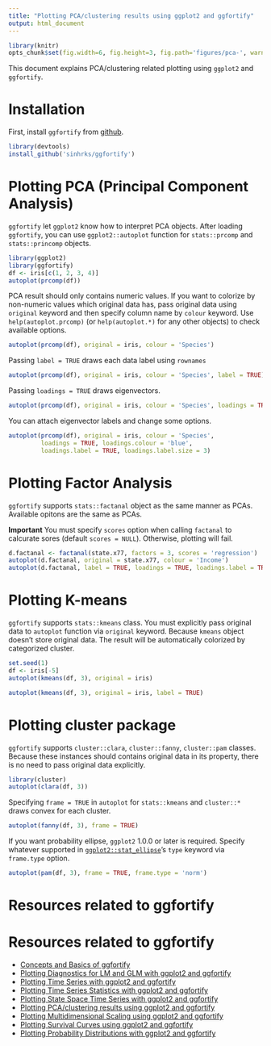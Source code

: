 ```yaml
---
title: "Plotting PCA/clustering results using ggplot2 and ggfortify"
output: html_document
---
```


```r
library(knitr)
opts_chunk$set(fig.width=6, fig.height=3, fig.path='figures/pca-', warning=FALSE)
```

This document explains PCA/clustering related plotting using `ggplot2` and `ggfortify`. 

# Installation

First, install `ggfortify` from [github](https://github.com/sinhrks/ggfortify).

```r
library(devtools)
install_github('sinhrks/ggfortify')
```

# Plotting PCA (Principal Component Analysis)

`ggfortify` let `ggplot2` know how to interpret PCA objects. After loading `ggfortify`, you can use `ggplot2::autoplot` function for `stats::prcomp` and `stats::princomp` objects. 

```r
library(ggplot2)
library(ggfortify)
df <- iris[c(1, 2, 3, 4)]
autoplot(prcomp(df))
```

PCA result should only contains numeric values. If you want to colorize by non-numeric values which original data has, pass original data using `original` keyword and then specify column name by `colour` keyword. Use `help(autoplot.prcomp)` (or `help(autoplot.*)` for any other objects) to check available options.

```r
autoplot(prcomp(df), original = iris, colour = 'Species')
```

Passing `label = TRUE` draws each data label using `rownames`

```r
autoplot(prcomp(df), original = iris, colour = 'Species', label = TRUE)
```

Passing `loadings = TRUE` draws eigenvectors.

```r
autoplot(prcomp(df), original = iris, colour = 'Species', loadings = TRUE)
```

You can attach eigenvector labels and change some options.

```r
autoplot(prcomp(df), original = iris, colour = 'Species',
         loadings = TRUE, loadings.colour = 'blue',
         loadings.label = TRUE, loadings.label.size = 3)
```

# Plotting Factor Analysis

`ggfortify` supports `stats::factanal` object as the same manner as PCAs. Available opitons are the same as PCAs.

**Important** You must specify `scores` option when calling `factanal` to calcurate sores (default `scores = NULL`). Otherwise, plotting will fail.

```r
d.factanal <- factanal(state.x77, factors = 3, scores = 'regression')
autoplot(d.factanal, original = state.x77, colour = 'Income')
autoplot(d.factanal, label = TRUE, loadings = TRUE, loadings.label = TRUE)
```

# Plotting K-means

`ggfortify` supports `stats::kmeans` class. You must explicitly pass original data to `autoplot` function via `original` keyword. Because `kmeans` object doesn't store original data. The result will be automatically colorized by categorized cluster.

```r
set.seed(1)
df <- iris[-5]
autoplot(kmeans(df, 3), original = iris)

autoplot(kmeans(df, 3), original = iris, label = TRUE)
```

# Plotting cluster package

`ggfortify` supports `cluster::clara`, `cluster::fanny`, `cluster::pam` classes. Because these instances should contains original data in its property, there is no need to pass original data explicitly.

```r
library(cluster)
autoplot(clara(df, 3))
```

Specifying `frame = TRUE` in `autoplot` for `stats::kmeans` and `cluster::*` draws convex for each cluster.

```r
autoplot(fanny(df, 3), frame = TRUE)
```

If you want probability ellipse, `ggplot2` 1.0.0 or later is required. Specify whatever supported in [`ggplot2::stat_ellipse`](http://docs.ggplot2.org/dev/stat_ellipse.html)'s `type` keyword via `frame.type` option. 

```r
autoplot(pam(df, 3), frame = TRUE, frame.type = 'norm')
```

# Resources related to ggfortify

# Resources related to ggfortify

* [Concepts and Basics of ggfortify](http://rpubs.com/sinhrks/basics)
* [Plotting Diagnostics for LM and GLM with ggplot2 and ggfortify](http://rpubs.com/sinhrks/plot_lm)
* [Plotting Time Series with ggplot2 and ggfortify](http://rpubs.com/sinhrks/plot_ts)
* [Plotting Time Series Statistics with ggplot2 and ggfortify](http://rpubs.com/sinhrks/plot_tsstats)
* [Plotting State Space Time Series with ggplot2 and ggfortify](http://rpubs.com/sinhrks/plot_ts_dlm)
* [Plotting PCA/clustering results using ggplot2 and ggfortify](http://rpubs.com/sinhrks/plot_pca)
* [Plotting Multidimensional Scaling using ggplot2 and ggfortify](http://rpubs.com/sinhrks/plot_mds)
* [Plotting Survival Curves using ggplot2 and ggfortify](http://rpubs.com/sinhrks/plot_surv)
* [Plotting Probability Distributions with ggplot2 and ggfortify](http://rpubs.com/sinhrks/plot_dist)
 
 　
